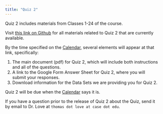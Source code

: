 ```yaml
---
title: "Quiz 2"
---
```


Quiz 2 includes materials from Classes 1-24 of the course.

Visit [this link on Github](https://github.com/THOMASELOVE/432-quizzes-2024) for all materials related to Quiz 2 that are currently available.

By the time specified on the [Calendar](calendar.qmd), several elements will appear at that link, specifically:

1. The main document (pdf) for Quiz 2, which will include both instructions and all of the questions.
2. A link to the Google Form Answer Sheet for Quiz 2, where you will submit your responses.
3. Download information for the Data Sets we are providing you for Quiz 2.

Quiz 2 will be due when the [Calendar](calendar.qmd) says it is.

If you have a question prior to the release of Quiz 2 about the Quiz, send it by email to Dr. Love at `thomas dot love at case dot edu`.
